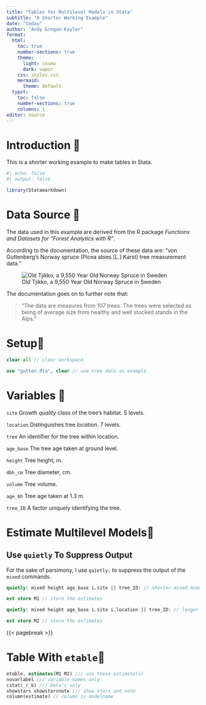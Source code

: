 ```yaml
---
title: "Tables for Multilevel Models in Stata"
subtitle: "A Shorter Working Example"
date: "today"
author: "Andy Grogan-Kaylor"
format:
  html:
    toc: true
    number-sections: true
    theme:
      light: cosmo
      dark: vapor
    css: styles.css
    mermaid: 
      theme: default
  typst: 
    toc: false
    number-sections: true
    columns: 1
editor: source
---
```


# Introduction 🌲

This is a shorter working example to make tables in Stata.

```r
#| echo: false
#| output: false

library(Statamarkdown)

```

# Data Source 🌲

The data used in this example are derived from the R package *Functions and Datasets for "Forest Analytics with R"*.

According to the documentation, the source of these data are: "von Guttenberg’s Norway spruce (Picea abies [L.] Karst) tree measurement data."

![Old Tjikko, a 9,550 Year Old Norway Spruce in Sweden](Old-Tjikko-Small.jpg)

The documentation goes on to further note that:

> "The data are measures from 107 trees. The trees were selected as being of average size from healthy and well stocked stands in the Alps."

# Setup🌲

```stata

clear all // clear workspace

use "gutten.dta", clear // use tree data as example

```

# Variables 🌲

`site` Growth *quality* class of the tree’s habitat. 5 levels.

`location` Distinguishes tree *location*. 7 levels.

`tree` An identifier for the tree within location.

`age_base` The tree age taken at ground level.

`height` Tree height, m.

`dbh_cm` Tree diameter, cm.

`volume` Tree volume.

`age_bh` Tree age taken at 1.3 m.

`tree_ID` A factor uniquely identifying the tree.


# Estimate Multilevel Models🌲

::: {.callout-tip}
## Use `quietly` To Suppress Output

For the sake of parsimony, I use `quietly:` to suppress the output of the `mixed` commands.
:::

```stata

quietly: mixed height age_base i.site || tree_ID: // shorter mixed model

est store M1 // store the estimates

quietly: mixed height age_base i.site i.location || tree_ID: // longer mixed model

est store M2 // store the estimates 

```

{{< pagebreak >}}

# Table With `etable`🌲

```stata

etable, estimates(M1 M2) /// use these estimate(s)
novarlabel /// variable names only
cstat(_r_b) /// beta's only
showstars showstarsnote /// show stars and note
column(estimate) // column is modelname


```

